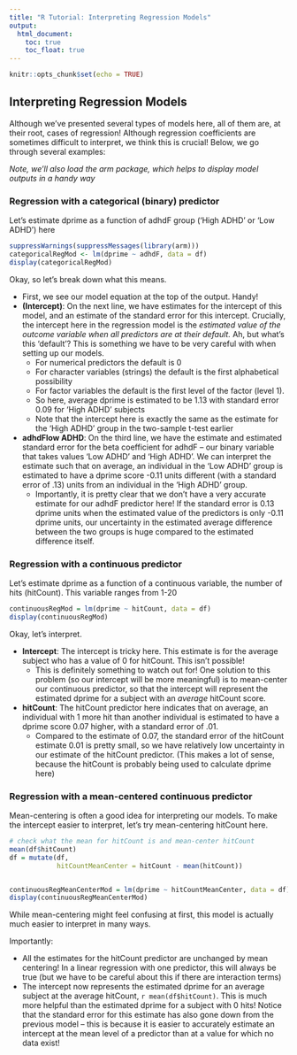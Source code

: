 ```yaml
---
title: "R Tutorial: Interpreting Regression Models"
output: 
  html_document: 
    toc: true
    toc_float: true
--- 
```

```r
knitr::opts_chunk$set(echo = TRUE)
```


## Interpreting Regression Models

Although we've presented several types of models here, all of them are, at their root, cases of regression! Although regression coefficients are sometimes difficult to interpret, we think this is crucial! Below, we go through several examples:

*Note, we'll also load the arm package, which helps to display model outputs in a handy way*

### Regression with a categorical (binary) predictor

Let's estimate dprime as a function of adhdF group ('High ADHD' or 'Low ADHD') here
```r
suppressWarnings(suppressMessages(library(arm)))
categoricalRegMod <- lm(dprime ~ adhdF, data = df)
display(categoricalRegMod)
```

Okay, so let's break down what this means.

  * First, we see our model equation at the top of the output. Handy!
  * **(Intercept)**: On the next line, we have estimates for the intercept of this model, and an estimate of the standard error for this intercept. Crucially, the intercept here in the regression model is the *estimated value of the outcome variable when all predictors are at their default.* Ah, but what's this 'default'? This is something we have to be very careful with when setting up our models.
    * For numerical predictors the default is 0
    * For character variables (strings) the default is the first alphabetical possibility
    * For factor variables the default is the first level of the factor (level 1). 
    * So here, average dprime is estimated to be 1.13 with standard error 0.09 for 'High ADHD' subjects
    * Note that the intercept here is exactly the same as the estimate for the 'High ADHD' group in the two-sample t-test earlier
  * **adhdFlow ADHD**: On the third line, we have the estimate and estimated standard error for the beta coefficient for adhdF -- our binary variable that takes values 'Low ADHD' and 'High ADHD'. We can interpret the estimate such that on average, an individual in the 'Low ADHD' group is estimated to have a dprime score -0.11 units different (with a standard error of .13) units from an individual in the 'High ADHD' group. 
    * Importantly, it is pretty clear that we don't have a very accurate estimate for our adhdF predictor here! If the standard error is 0.13 dprime units when the estimated value of the predictors is only -0.11 dprime units, our uncertainty in the estimated average difference between the two groups is huge compared to the estimated difference itself.


### Regression with a continuous predictor 

Let's estimate dprime as a function of a continuous variable, the number of hits (hitCount). This variable ranges from 1-20

```r
continuousRegMod = lm(dprime ~ hitCount, data = df)
display(continuousRegMod)
```

Okay, let's interpret.

  * **Intercept**: The intercept is tricky here. This estimate is for the average subject who has a value of 0 for hitCount. This isn't possible!
    * This is definitely something to watch out for! One solution to this problem (so our intercept will be more meaningful) is to mean-center our continuous predictor, so that the intercept will represent the estimated dprime for a subject with an *average* hitCount score.
  * **hitCount**: The hitCount predictor here indicates that on average, an individual with 1 more hit than another individual is estimated to have a dprime score 0.07 higher, with a standard error of .01. 
    * Compared to the estimate of 0.07, the standard error of the hitCount estimate 0.01 is pretty small, so we have relatively low uncertainty in our estimate of the hitCount predictor. (This makes a lot of sense, because the hitCount is probably being used to calculate dprime here)

### Regression with a mean-centered continuous predictor

Mean-centering is often a good idea for interpreting our models. To make the intercept easier to interpret, let's try mean-centering hitCount here.

```r
# check what the mean for hitCount is and mean-center hitCount
mean(df$hitCount)
df = mutate(df,
            hitCountMeanCenter = hitCount - mean(hitCount))


continuousRegMeanCenterMod = lm(dprime ~ hitCountMeanCenter, data = df)
display(continuousRegMeanCenterMod)
```

While mean-centering might feel confusing at first, this model is actually much easier to interpret in many ways.

Importantly:

  * All the estimates for the hitCount predictor are unchanged by mean centering! In a linear regression with one predictor, this will always be true (but we have to be careful about this if there are interaction terms)
  * The intercept now represents the estimated dprime for an average subject at the average hitCount, `r mean(df$hitCount)`. This is much more helpful than the estimated dprime for a subject with 0 hits! Notice that the standard error for this estimate has also gone down from the previous model -- this is because it is easier to accurately estimate an intercept at the mean level of a predictor than at a value for which no data exist!

